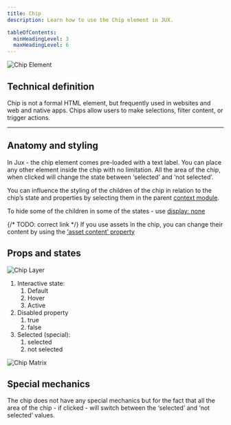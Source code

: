 ```yaml
---
title: Chip
description: Learn how to use the Chip element in JUX.

tableOfContents:
  minHeadingLevel: 3
  maxHeadingLevel: 6
---
```




<CaptionImage caption='Chip thumbnail placed in the elements panel in Jux UI. Click or drag to the canvas to create a local component.'>
  <Image src={chipElm} alt="Chip Element" />
</CaptionImage>

## Technical definition

Chip is not a formal HTML element, but frequently used in websites and web and native apps. Chips allow users to make selections, filter content, or trigger actions.

---

## Anatomy and styling

In Jux - the chip element comes pre-loaded with a text label. You can place any other element inside the chip with no limitation. All the area of the chip, when clicked will change the state between ‘selected’ and ‘not selected’.

You can influence the styling of the children of the chip in relation to the chip’s state and properties by selecting them in the parent [context module](/designers/dynamic-design-panel/props-and-variants).

To hide some of the children in some of the states - use [display: none](/designers/dynamic-design-panel/layout)

{/* TODO: correct link */}
If you use assets in the chip, you can change their content by using the [‘asset content’ property](/#)

## Props and states

<Image src={chipLayer} alt="Chip Layer" />

1. Interactive state:
    1. Default
    2. Hover
    3. Active
2. Disabled property
    1. true
    2. false
3. Selected (special):
    1. selected
    2. not selected

<Image src={chipMatrix} alt="Chip Matrix" />

## Special mechanics

The chip does not have any special mechanics but for the fact that all the area of the chip - if clicked - will switch between the ‘selected’ and ‘not selected’ values.